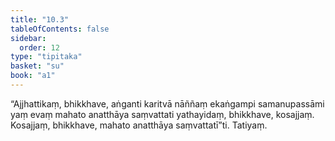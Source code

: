 ```yaml
---
title: "10.3"
tableOfContents: false
sidebar:
  order: 12
type: "tipitaka"
basket: "su"
book: "a1"
---
```



<DynamicBreadcrumb />

<Division number="100" book="a1">

<Paragraph number="210" book="a1">
“Ajjhattikaṃ, bhikkhave, aṅganti karitvā nāññaṃ ekaṅgampi samanupassāmi yaṃ evaṃ mahato anatthāya saṃvattati yathayidaṃ, bhikkhave, kosajjaṃ. Kosajjaṃ, bhikkhave, mahato anatthāya saṃvattatī”ti.

</Paragraph>
</Division>

<Paragraph number="211" type="center" book="a1">
Tatiyaṃ.
</Paragraph>